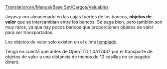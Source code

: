 [[Translation:en/Manual/Base Set/Cargos/Valuables]]

{{es/Carga| carga  = Objetos de valor
| imagen = Valuables.png
| producida = [[es/Manual/Base Set/Industries/Banco|Banco]]
| aceptada  = [[es/Manual/Base Set/Industries/Banco|Banco]]
}}
Joyas y oro almacenado en las cajas fuertes de los bancos, '''objetos de valor''' que se intercambian entre los bancos. Se paga bien, pero también son muy raros, ya que hay pocos bancos que proporcionen objetos de valor para ser transportados.

Los objetos de valor solo existen en el clima [[es/Manual/Clima|templado]].

Tenga en cuenta que antes de OpenTTD 1.0/r17437 por el transporte de objetos de valor a una distancia de menos de 10 casillas no se pagaba dinero.